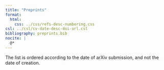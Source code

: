 ```yaml
---
title: "Preprints"
format:
  html:
    css: ../css/refs-desc-numbering.css
csl: ../csl/cv-date-desc-doi-url.csl
bibliography: preprints.bib
nocite: |
  @*
---
```


The list is ordered according to the date of arXiv submission, and not the date of creation.

::: {#refs}
:::

